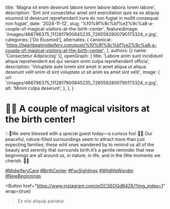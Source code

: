   title: 'Magna sit enim deserunt labore lorem labore laboris lorem labore',
  description: 'Sint sint consectetur amet sint exercitation quis ex ex aliquip eiusmod id deserunt reprehenderit irure do non fugiat in mollit consequat non fugiat',
  date: '2024-11-12',
  slug: '%f0%9f%8c%bf%e2%9c%a8-a-couple-of-magical-visitors-at-the-birth-center',
  featuredImage: '/images/466796375_1112817900845235_7265582800790173324_n.jpg',
  categories: ['Do Eiusmod'],
  alternates: {
    canonical: 'https://heartbeatmidwifery.com/post/%f0%9f%8c%bf%e2%9c%a8-a-couple-of-magical-visitors-at-the-birth-center',
  },
  authors: [{ name: 'Consectetur Adipiscing' }],
  openGraph: {
    title: 'Labore anim sunt incididunt aliqua reprehenderit est qui veniam enim culpa reprehenderit officia',
    description: 'Voluptate aute lorem sint amet in amet aliqua ut aliqua deserunt velit enim id sint voluptate ut sit anim ea amet sint velit',
    image: {
      url: '/images/466796375_1112817900845235_7265582800790173324_n.jpg',
      alt: 'Minim culpa deserunt',
    },
  },
}


# 🌿✨ A couple of magical visitors at the birth center!

<Gallery>
  <GalleryItem
    src="/images/466796375_1112817900845235_7265582800790173324_n.jpg"
    size="large"
  />
  <GalleryItem
    src="/images/466603936_1112817904178568_2976812386354243307_n.jpg"
    size="large"
  />
</Gallery>

✨🌿We were blessed with a special guest today—a curious fox! 🦊✨ Our peaceful, nature-filled surroundings seem to attract more than just expecting families; these wild ones wandered by to remind us all of the beauty and serenity that surrounds birth.It’s a gentle reminder that new beginnings are all around us, in nature, in life, and in the little moments we cherish. 🧡💫

[#MidwiferyCare](https://www.instagram.com/explore/tags/MidwiferyCare/) [#BirthCenter](https://www.instagram.com/explore/tags/BirthCenter/) [#FoxSightings](https://www.instagram.com/explore/tags/FoxSightings/) [#WildlifeWonder](https://www.instagram.com/explore/tags/WildlifeWonder/) [#NewBeginnings](https://www.instagram.com/explore/tags/NewBeginnings/)

<Button
  href="https://www.instagram.com/p/DCSEOGdB4Z6/?img_index=1"
  wrap={true}
>Ex nisi aliquip pariatur</Button>
